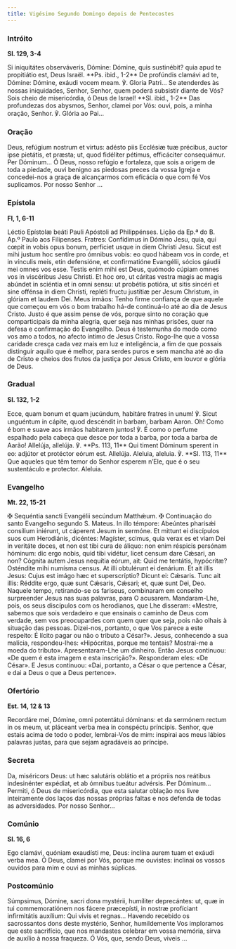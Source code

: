 ```yaml
---
title: Vigésimo Segundo Domingo depois de Pentecostes
---
```


### Intróito

**Sl. 129, 3-4**

<div class="side-by-side not-content">
  <span>
    Si iniquitátes observáveris, Dómine: Dómine, quis sustinébit? quia apud te propitiátio est, Deus
    Israël. **Ps. ibid., 1-2** De profúndis clamávi ad te, Dómine: Dómine, exáudi vocem meam. ℣.
    Gloria Patri...
  </span>
  <span>
    Se atenderdes às nossas iniquidades, Senhor, Senhor, quem poderá subsistir diante de Vós? Sois
    cheio de misericórdia, ó Deus de Israel! **Sl. ibid., 1-2** Das profundezas dos abysmos, Senhor,
    clamei por Vós: ouvi, pois, a minha oração, Senhor. ℣. Glória ao Pai...
  </span>
</div>

### Oração

<div class="side-by-side not-content">
  <span>
    Deus, refúgium nostrum et virtus: adésto piis Ecclésiæ tuæ précibus, auctor ipse pietátis, et
    præsta; ut, quod fidéliter pétimus, efficáciter consequámur. Per Dóminum...
  </span>
  <span>
    Ó Deus, nosso refúgio e fortaleza, que sois a origem de toda a piedade, ouvi benigno as piedosas
    preces da vossa Igreja e concedei-nos a graça de alcançarmos com eficácia o que com fé Vos
    suplicamos. Por nosso Senhor ...
  </span>
</div>

### Epístola

**Fl, 1, 6-11**

<div class="side-by-side not-content">
  <span>Léctio Epístolæ beáti Pauli Apóstoli ad Philippénses.</span>
  <span>Lição da Ep.ª do B. Ap.º Paulo aos Filipenses.</span>
  <span>
    Fratres: Confídimus in Dómino Jesu, quia, qui cœpit in vobis opus bonum, perfíciet usque in diem
    Christi Jesu. Sicut est mihi justum hoc sentíre pro ómnibus vobis: eo quod hábeam vos in corde,
    et in vínculis meis, etin defensióne, et confirmatióne Evangélii, sócios gáudii mei omnes vos
    esse. Testis enim mihi est Deus, quómodo cúpiam omnes vos in viscéribus Jesu Christi. Et hoc
    oro, ut cáritas vestra magis ac magis abúndet in sciéntia et in omni sensu: ut probétis potióra,
    ut sitis sincéri et sine offénsa in diem Christi, repléti fructu justítiæ per Jesum Christum, in
    glóriam et laudem Dei.
  </span>
  <span>
    Meus irmãos: Tenho firme confiança de que aquele que começou em vós o bom trabalho há-de
    continuá-lo até ao dia de Jesus Cristo. Justo é que assim pense de vós, porque sinto no coração
    que comparticipais da minha alegria, quer seja nas minhas prisões, quer na defesa e confirmação
    do Evangelho. Deus é testemunha do modo como vos amo a todos, no afecto íntimo de Jesus Cristo.
    Rogo-lhe que a vossa caridade cresça cada vez mais em luz e inteligência, a fim de que possais
    distinguir aquilo que é melhor, para serdes puros e sem mancha até ao dia de Cristo e cheios dos
    frutos da justiça por Jesus Cristo, em louvor e glória de Deus.
  </span>
</div>

### Gradual

**Sl. 132, 1-2**

<div class="side-by-side not-content">
  <span>
    Ecce, quam bonum et quam jucúndum, habitáre fratres in unum! ℣. Sicut unguéntum in cápite, quod
    descéndit in barbam, barbam Aaron.
  </span>
  <span>
    Oh! Como é bom e suave aos irmãos habitarem juntos! ℣. É como o perfume espalhado pela cabeça
    que desce por toda a barba, por toda a barba de Aarão!
  </span>
  <span>
    Allelúja, allelúja. ℣. **Ps. 113, 11** Qui timent Dóminum sperent in eo: adjútor et protéctor
    eórum est. Allelúja.
  </span>
  <span>
    Aleluia, aleluia. ℣. **Sl. 113, 11** Que aqueles que têm temor do Senhor esperem n’Ele, que é o
    seu sustentáculo e protector. Aleluia.
  </span>
</div>

### Evangelho

**Mt. 22, 15-21**

<div class="side-by-side not-content">
  <span>
    <span class="text-red-500">✠</span> Sequéntia sancti Evangélii secúndum Matthǽum.
  </span>
  <span>
    <span class="text-red-500">✠</span> Continuação do santo Evangelho segundo S. Mateus.
  </span>
  <span>
    In illo témpore: Abeúntes pharisǽi consílium iniérunt, ut cáperent Jesum in sermóne. Et mittunt
    ei discípulos suos cum Herodiánis, dicéntes: Magíster, scimus, quia verax es et viam Dei in
    veritáte doces, et non est tibi cura de áliquo: non enim réspicis persónam hóminum: dic ergo
    nobis, quid tibi vidétur, licet censum dare Cǽsari, an non? Cógnita autem Jesus nequítia eórum,
    ait: Quid me tentátis, hypócritæ? Osténdite mihi numísma census. At illi obtulérunt ei denárium.
    Et ait illis Jesus: Cujus est imágo hæc et superscríptio? Dicunt ei: Cǽsaris. Tunc ait illis:
    Réddite ergo, quæ sunt Cǽsaris, Cǽsari; et, quæ sunt Dei, Deo.
  </span>
  <span>
    Naquele tempo, retirando-se os fariseus, combinaram em conselho surpreender Jesus nas suas
    palavras, para O acusarem. Mandaram-Lhe, pois, os seus discípulos com os herodianos, que Lhe
    disseram: «Mestre, sabemos que sois verdadeiro e que ensinais o caminho de Deus com verdade, sem
    vos preocupardes com quem quer que seja, pois não olhais à situação das pessoas. Dizei-nos,
    portanto, o que Vos parece a este respeito: É lícito pagar ou não o tributo a César?». Jesus,
    conhecendo a sua malícia, respondeu-lhes: «Hipócritas, porque me tentais? Mostrai-me a moeda do
    tributo». Apresentaram-Lhe um dinheiro. Então Jesus continuou: «De quem é esta imagem e esta
    inscrição?». Responderam eles: «De César». E Jesus continuou: «Dai, portanto, a César o que
    pertence a César, e dai a Deus o que a Deus pertence».
  </span>
</div>

### Ofertório

**Est. 14, 12 & 13**

<div class="side-by-side not-content">
  <span>
    Recordáre mei, Dómine, omni potentátui dóminans: et da sermónem rectum in os meum, ut pláceant
    verba mea in conspéctu príncipis.
  </span>
  <span>
    Senhor, que estais acima de todo o poder, lembrai-Vos de mim: inspirai aos meus lábios palavras
    justas, para que sejam agradáveis ao príncipe.
  </span>
</div>

### Secreta

<div class="side-by-side not-content">
  <span>
    Da, miséricors Deus: ut hæc salutáris oblátio et a própriis nos reátibus indesinénter expédiat,
    et ab ómnibus tueátur advérsis. Per Dóminum...
  </span>
  <span>
    Permiti, ó Deus de misericórdia, que esta salutar oblação nos livre inteiramente dos laços das
    nossas próprias faltas e nos defenda de todas as adversidades. Por nosso Senhor...
  </span>
</div>

### Comúnio

**Sl. 16, 6**

<div class="side-by-side not-content">
  <span>Ego clamávi, quóniam exaudísti me, Deus: inclína aurem tuam et exáudi verba mea.</span>
  <span>
    Ó Deus, clamei por Vós, porque me ouvistes: inclinai os vossos ouvidos para mim e ouvi as minhas
    súplicas.
  </span>
</div>

### Postcomúnio

<div class="side-by-side not-content">
  <span>
    Súmpsimus, Dómine, sacri dona mystérii, humíliter deprecántes: ut, quæ in tui commemoratiónem
    nos fácere præcepísti, in nostræ profíciant infirmitátis auxílium: Qui vivis et regnas...
  </span>
  <span>
    Havendo recebido os sacrossantos dons deste mystério, Senhor, humildemente Vos imploramos que
    este sacrifício, que nos mandastes celebrar em vossa memória, sirva de auxílio à nossa fraqueza.
    Ó Vós, que, sendo Deus, viveis ...
  </span>
</div>
